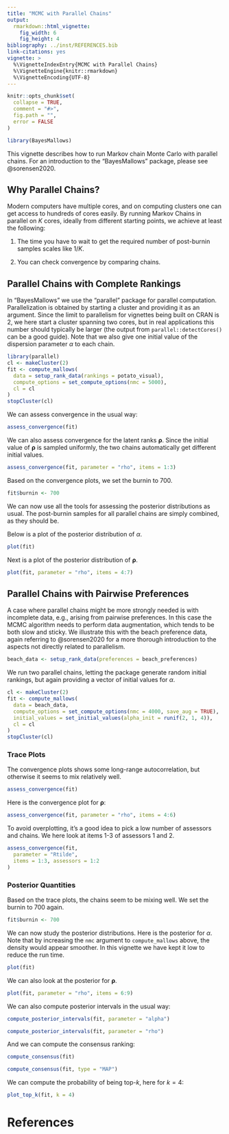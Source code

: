 ```yaml
---
title: "MCMC with Parallel Chains"
output: 
  rmarkdown::html_vignette:
    fig_width: 6
    fig_height: 4
bibliography: ../inst/REFERENCES.bib
link-citations: yes
vignette: >
  %\VignetteIndexEntry{MCMC with Parallel Chains}
  %\VignetteEngine{knitr::rmarkdown}
  %\VignetteEncoding{UTF-8}
---
```


```r
knitr::opts_chunk$set(
  collapse = TRUE,
  comment = "#>",
  fig.path = "",
  error = FALSE
)
```


```r
library(BayesMallows)
```

This vignette describes how to run Markov chain Monte Carlo with parallel chains. For an introduction to the "BayesMallows" package, please see @sorensen2020.


## Why Parallel Chains?

Modern computers have multiple cores, and on computing clusters one can get access to hundreds of cores easily. By running Markov Chains in parallel on $K$ cores, ideally from different starting points, we achieve at least the following:

1. The time you have to wait to get the required number of post-burnin samples scales like $1/K$.

2. You can check convergence by comparing chains.



## Parallel Chains with Complete Rankings

In "BayesMallows" we use the "parallel" package for parallel computation. Parallelization is obtained by starting a cluster and providing it as an argument. Since the limit to parallelism for vignettes being built on CRAN is 2, we here start a cluster spanning two cores, but in real applications this number should typically be larger (the output from `parallel::detectCores()` can be a good guide). Note that we also give one initial value of the dispersion parameter $\alpha$ to each chain.

```r
library(parallel)
cl <- makeCluster(2)
fit <- compute_mallows(
  data = setup_rank_data(rankings = potato_visual), 
  compute_options = set_compute_options(nmc = 5000),
  cl = cl
)
stopCluster(cl)
```

We can assess convergence in the usual way:

```r
assess_convergence(fit)
```

We can also assess convergence for the latent ranks $\boldsymbol{\rho}$. Since the initial value of $\boldsymbol{\rho}$ is sampled uniformly, the two chains automatically get different initial values.

```r
assess_convergence(fit, parameter = "rho", items = 1:3)
```

Based on the convergence plots, we set the burnin to 700. 

```r
fit$burnin <- 700
```

We can now use all the tools for assessing the posterior distributions as usual. The post-burnin samples for all parallel chains are simply combined, as they should be.

Below is a plot of the posterior distribution of $\alpha$.

```r
plot(fit)
```

Next is a plot of the posterior distribution of $\boldsymbol{\rho}$.


```r
plot(fit, parameter = "rho", items = 4:7)
```

## Parallel Chains with Pairwise Preferences


A case where parallel chains might be more strongly needed is with incomplete data, e.g., arising from pairwise preferences. In this case the MCMC algorithm needs to perform data augmentation, which tends to be both slow and sticky. We illustrate this with the beach preference data, again referring to @sorensen2020 for a more thorough introduction to the aspects not directly related to parallelism.


```r
beach_data <- setup_rank_data(preferences = beach_preferences)
```

We run two parallel chains, letting the package generate random initial rankings, but again providing a vector of initial values for $\alpha$.

```r
cl <- makeCluster(2)
fit <- compute_mallows(
  data = beach_data,
  compute_options = set_compute_options(nmc = 4000, save_aug = TRUE),
  initial_values = set_initial_values(alpha_init = runif(2, 1, 4)),
  cl = cl
)
stopCluster(cl)
```

### Trace Plots

The convergence plots shows some long-range autocorrelation, but otherwise it seems to mix relatively well.

```r
assess_convergence(fit)
```

Here is the convergence plot for $\boldsymbol{\rho}$:

```r
assess_convergence(fit, parameter = "rho", items = 4:6)
```

To avoid overplotting, it's a good idea to pick a low number of assessors and chains. We here look at items 1-3 of assessors 1 and 2.

```r
assess_convergence(fit,
  parameter = "Rtilde",
  items = 1:3, assessors = 1:2
)
```

### Posterior Quantities

Based on the trace plots, the chains seem to be mixing well. We set the burnin to 700 again.

```r
fit$burnin <- 700
```

We can now study the posterior distributions. Here is the posterior for $\alpha$. Note that by increasing the `nmc` argument to `compute_mallows` above, the density would appear smoother. In this vignette we have kept it low to reduce the run time.

```r
plot(fit)
```

We can also look at the posterior for $\boldsymbol{\rho}$.

```r
plot(fit, parameter = "rho", items = 6:9)
```

We can also compute posterior intervals in the usual way:

```r
compute_posterior_intervals(fit, parameter = "alpha")
```

```r
compute_posterior_intervals(fit, parameter = "rho")
```

And we can compute the consensus ranking:

```r
compute_consensus(fit)
```

```r
compute_consensus(fit, type = "MAP")
```

We can compute the probability of being top-$k$, here for $k=4$:

```r
plot_top_k(fit, k = 4)
```



# References
